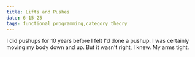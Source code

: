 ```yaml
---
title: Lifts and Pushes
date: 6-15-25
tags: functional programming,category theory
---
```


I did pushups for 10 years before I felt I'd done a pushup.
I was certainly moving my body down and up. But it wasn't right, I knew.
My arms tight.